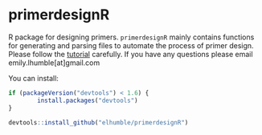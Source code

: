 # primerdesignR

R package for designing primers. `primerdesignR` mainly contains functions for generating and parsing files to automate the process of 
primer design. Please follow the [tutorial](https://github.com/elhumble/primerdesignR/primerdesignR_tutorial.pdf) carefully. If you have
any questions please email emily.lhumble[at]gmail.com

You can install:

```R
if (packageVersion("devtools") < 1.6) {
        install.packages("devtools")
}

devtools::install_github("elhumble/primerdesignR")

```

